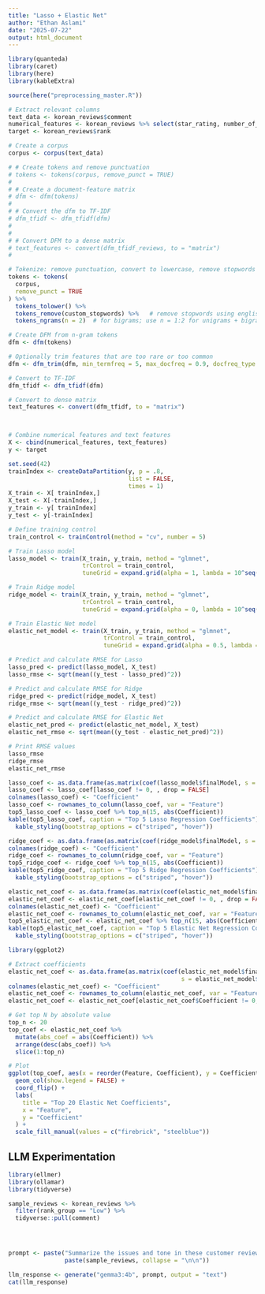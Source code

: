 ```yaml
---
title: "Lasso + Elastic Net"
author: "Ethan Aslami"
date: "2025-07-22"
output: html_document
---
```


```r

library(quanteda)
library(caret)
library(here)
library(kableExtra)

source(here("preprocessing_master.R"))
```
```r


# Extract relevant columns
text_data <- korean_reviews$comment
numerical_features <- korean_reviews %>% select(star_rating, number_of_reviews)
target <- korean_reviews$rank

# Create a corpus
corpus <- corpus(text_data)

# # Create tokens and remove punctuation
# tokens <- tokens(corpus, remove_punct = TRUE)
# 
# # Create a document-feature matrix
# dfm <- dfm(tokens)
# 
# # Convert the dfm to TF-IDF
# dfm_tfidf <- dfm_tfidf(dfm)
# 
# 
# # Convert DFM to a dense matrix
# text_features <- convert(dfm_tfidf_reviews, to = "matrix")
# 

# Tokenize: remove punctuation, convert to lowercase, remove stopwords
tokens <- tokens(
  corpus,
  remove_punct = TRUE
) %>%
  tokens_tolower() %>%
  tokens_remove(custom_stopwords) %>%   # remove stopwords using english group and our custom words
  tokens_ngrams(n = 2)  # for bigrams; use n = 1:2 for unigrams + bigrams

# Create DFM from n-gram tokens
dfm <- dfm(tokens)

# Optionally trim features that are too rare or too common
dfm <- dfm_trim(dfm, min_termfreq = 5, max_docfreq = 0.9, docfreq_type = "prop")

# Convert to TF-IDF
dfm_tfidf <- dfm_tfidf(dfm)

# Convert to dense matrix
text_features <- convert(dfm_tfidf, to = "matrix")



# Combine numerical features and text features
X <- cbind(numerical_features, text_features)
y <- target

set.seed(42)
trainIndex <- createDataPartition(y, p = .8, 
                                  list = FALSE, 
                                  times = 1)
X_train <- X[ trainIndex,]
X_test <- X[-trainIndex,]
y_train <- y[ trainIndex]
y_test <- y[-trainIndex]

# Define training control
train_control <- trainControl(method = "cv", number = 5)

# Train Lasso model
lasso_model <- train(X_train, y_train, method = "glmnet", 
                     trControl = train_control, 
                     tuneGrid = expand.grid(alpha = 1, lambda = 10^seq(2, -2, by = -0.1)))

# Train Ridge model
ridge_model <- train(X_train, y_train, method = "glmnet", 
                     trControl = train_control, 
                     tuneGrid = expand.grid(alpha = 0, lambda = 10^seq(2, -2, by = -0.1)))

# Train Elastic Net model
elastic_net_model <- train(X_train, y_train, method = "glmnet", 
                           trControl = train_control, 
                           tuneGrid = expand.grid(alpha = 0.5, lambda = 10^seq(2, -2, by = -0.1)))

# Predict and calculate RMSE for Lasso
lasso_pred <- predict(lasso_model, X_test)
lasso_rmse <- sqrt(mean((y_test - lasso_pred)^2))

# Predict and calculate RMSE for Ridge
ridge_pred <- predict(ridge_model, X_test)
ridge_rmse <- sqrt(mean((y_test - ridge_pred)^2))

# Predict and calculate RMSE for Elastic Net
elastic_net_pred <- predict(elastic_net_model, X_test)
elastic_net_rmse <- sqrt(mean((y_test - elastic_net_pred)^2))

# Print RMSE values
lasso_rmse
ridge_rmse
elastic_net_rmse

lasso_coef <- as.data.frame(as.matrix(coef(lasso_model$finalModel, s = lasso_model$bestTune$lambda)))
lasso_coef <- lasso_coef[lasso_coef != 0, , drop = FALSE]
colnames(lasso_coef) <- "Coefficient"
lasso_coef <- rownames_to_column(lasso_coef, var = "Feature")
top5_lasso_coef <- lasso_coef %>% top_n(15, abs(Coefficient))
kable(top5_lasso_coef, caption = "Top 5 Lasso Regression Coefficients") %>%
  kable_styling(bootstrap_options = c("striped", "hover"))

ridge_coef <- as.data.frame(as.matrix(coef(ridge_model$finalModel, s = ridge_model$bestTune$lambda)))
colnames(ridge_coef) <- "Coefficient"
ridge_coef <- rownames_to_column(ridge_coef, var = "Feature")
top5_ridge_coef <- ridge_coef %>% top_n(15, abs(Coefficient))
kable(top5_ridge_coef, caption = "Top 5 Ridge Regression Coefficients") %>%
  kable_styling(bootstrap_options = c("striped", "hover"))

elastic_net_coef <- as.data.frame(as.matrix(coef(elastic_net_model$finalModel, s = elastic_net_model$bestTune$lambda)))
elastic_net_coef <- elastic_net_coef[elastic_net_coef != 0, , drop = FALSE]
colnames(elastic_net_coef) <- "Coefficient"
elastic_net_coef <- rownames_to_column(elastic_net_coef, var = "Feature")
top5_elastic_net_coef <- elastic_net_coef %>% top_n(15, abs(Coefficient))
kable(top5_elastic_net_coef, caption = "Top 5 Elastic Net Regression Coefficients") %>%
  kable_styling(bootstrap_options = c("striped", "hover"))
```
```r
library(ggplot2)

# Extract coefficients
elastic_net_coef <- as.data.frame(as.matrix(coef(elastic_net_model$finalModel, 
                                                 s = elastic_net_model$bestTune$lambda)))
colnames(elastic_net_coef) <- "Coefficient"
elastic_net_coef <- rownames_to_column(elastic_net_coef, var = "Feature")
elastic_net_coef <- elastic_net_coef[elastic_net_coef$Coefficient != 0, ]

# Get top N by absolute value
top_n <- 20
top_coef <- elastic_net_coef %>%
  mutate(abs_coef = abs(Coefficient)) %>%
  arrange(desc(abs_coef)) %>%
  slice(1:top_n)

# Plot
ggplot(top_coef, aes(x = reorder(Feature, Coefficient), y = Coefficient, fill = Coefficient > 0)) +
  geom_col(show.legend = FALSE) +
  coord_flip() +
  labs(
    title = "Top 20 Elastic Net Coefficients",
    x = "Feature",
    y = "Coefficient"
  ) +
  scale_fill_manual(values = c("firebrick", "steelblue"))


```

## LLM Experimentation
```r
library(ellmer)
library(ollamar)
library(tidyverse)

sample_reviews <- korean_reviews %>%
  filter(rank_group == "Low") %>%
  tidyverse::pull(comment)




prompt <- paste("Summarize the issues and tone in these customer reviews:\n\n",
                paste(sample_reviews, collapse = "\n\n"))

llm_response <- generate("gemma3:4b", prompt, output = "text")
cat(llm_response)

```

